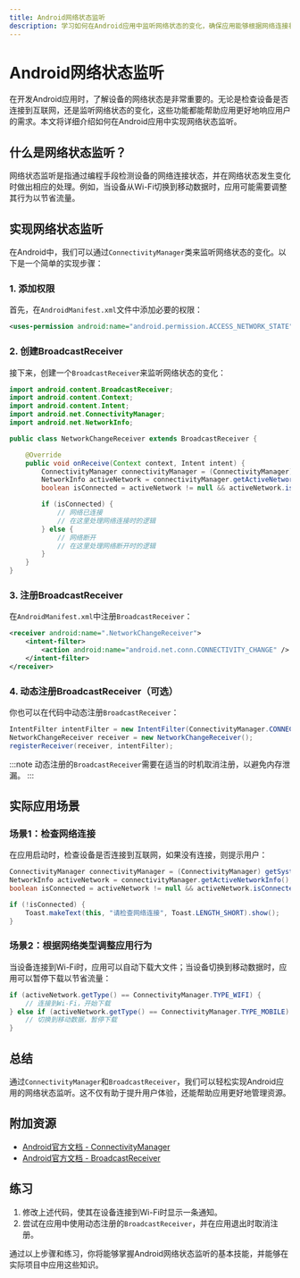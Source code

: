 ```yaml
---
title: Android网络状态监听
description: 学习如何在Android应用中监听网络状态的变化，确保应用能够根据网络连接状态做出相应的响应。
---
```


# Android网络状态监听

在开发Android应用时，了解设备的网络状态是非常重要的。无论是检查设备是否连接到互联网，还是监听网络状态的变化，这些功能都能帮助应用更好地响应用户的需求。本文将详细介绍如何在Android应用中实现网络状态监听。

## 什么是网络状态监听？

网络状态监听是指通过编程手段检测设备的网络连接状态，并在网络状态发生变化时做出相应的处理。例如，当设备从Wi-Fi切换到移动数据时，应用可能需要调整其行为以节省流量。

## 实现网络状态监听

在Android中，我们可以通过`ConnectivityManager`类来监听网络状态的变化。以下是一个简单的实现步骤：

### 1. 添加权限

首先，在`AndroidManifest.xml`文件中添加必要的权限：

```xml
<uses-permission android:name="android.permission.ACCESS_NETWORK_STATE" />
```

### 2. 创建BroadcastReceiver

接下来，创建一个`BroadcastReceiver`来监听网络状态的变化：

```java
import android.content.BroadcastReceiver;
import android.content.Context;
import android.content.Intent;
import android.net.ConnectivityManager;
import android.net.NetworkInfo;

public class NetworkChangeReceiver extends BroadcastReceiver {

    @Override
    public void onReceive(Context context, Intent intent) {
        ConnectivityManager connectivityManager = (ConnectivityManager) context.getSystemService(Context.CONNECTIVITY_SERVICE);
        NetworkInfo activeNetwork = connectivityManager.getActiveNetworkInfo();
        boolean isConnected = activeNetwork != null && activeNetwork.isConnectedOrConnecting();

        if (isConnected) {
            // 网络已连接
            // 在这里处理网络连接时的逻辑
        } else {
            // 网络断开
            // 在这里处理网络断开时的逻辑
        }
    }
}
```

### 3. 注册BroadcastReceiver

在`AndroidManifest.xml`中注册`BroadcastReceiver`：

```xml
<receiver android:name=".NetworkChangeReceiver">
    <intent-filter>
        <action android:name="android.net.conn.CONNECTIVITY_CHANGE" />
    </intent-filter>
</receiver>
```

### 4. 动态注册BroadcastReceiver（可选）

你也可以在代码中动态注册`BroadcastReceiver`：

```java
IntentFilter intentFilter = new IntentFilter(ConnectivityManager.CONNECTIVITY_ACTION);
NetworkChangeReceiver receiver = new NetworkChangeReceiver();
registerReceiver(receiver, intentFilter);
```

:::note
动态注册的`BroadcastReceiver`需要在适当的时机取消注册，以避免内存泄漏。
:::

## 实际应用场景

### 场景1：检查网络连接

在应用启动时，检查设备是否连接到互联网，如果没有连接，则提示用户：

```java
ConnectivityManager connectivityManager = (ConnectivityManager) getSystemService(Context.CONNECTIVITY_SERVICE);
NetworkInfo activeNetwork = connectivityManager.getActiveNetworkInfo();
boolean isConnected = activeNetwork != null && activeNetwork.isConnectedOrConnecting();

if (!isConnected) {
    Toast.makeText(this, "请检查网络连接", Toast.LENGTH_SHORT).show();
}
```

### 场景2：根据网络类型调整应用行为

当设备连接到Wi-Fi时，应用可以自动下载大文件；当设备切换到移动数据时，应用可以暂停下载以节省流量：

```java
if (activeNetwork.getType() == ConnectivityManager.TYPE_WIFI) {
    // 连接到Wi-Fi，开始下载
} else if (activeNetwork.getType() == ConnectivityManager.TYPE_MOBILE) {
    // 切换到移动数据，暂停下载
}
```

## 总结

通过`ConnectivityManager`和`BroadcastReceiver`，我们可以轻松实现Android应用的网络状态监听。这不仅有助于提升用户体验，还能帮助应用更好地管理资源。

## 附加资源

- [Android官方文档 - ConnectivityManager](https://developer.android.com/reference/android/net/ConnectivityManager)
- [Android官方文档 - BroadcastReceiver](https://developer.android.com/reference/android/content/BroadcastReceiver)

## 练习

1. 修改上述代码，使其在设备连接到Wi-Fi时显示一条通知。
2. 尝试在应用中使用动态注册的`BroadcastReceiver`，并在应用退出时取消注册。

通过以上步骤和练习，你将能够掌握Android网络状态监听的基本技能，并能够在实际项目中应用这些知识。